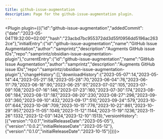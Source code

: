 ---
title: github-issue-augmentation
description: Page for the github-issue-augmentation plugin.
---


<Plugin plugin={({"id":"github-issue-augmentation","addedCommit":{"date":"2023-05-04T19:32:00+02:00","hash":"23acbd7bc955372dd3d55f0956dd5196ac2632ce"},"initialEntry":{"id":"github-issue-augmentation","name":"GitHub Issue Augmentation","author":"samprintz","description":"Augments GitHub issue IDs","repo":"samprintz/obsidian-issue-augmentation-plugin"},"currentEntry":{"id":"github-issue-augmentation","name":"GitHub Issue Augmentation","author":"samprintz","description":"Augments GitHub issue IDs","repo":"samprintz/obsidian-issue-augmentation-plugin"},"changeHistory":[],"downloadHistory":{"2023-05-07":14,"2023-05-14":44,"2023-05-21":58,"2023-05-28":70,"2023-06-04":76,"2023-06-11":79,"2023-06-18":90,"2023-06-25":97,"2023-07-02":105,"2023-07-09":108,"2023-07-16":146,"2023-07-23":160,"2023-07-30":174,"2023-08-06":184,"2023-08-13":187,"2023-08-20":230,"2023-08-27":296,"2023-09-03":360,"2023-09-10":432,"2023-09-17":510,"2023-09-24":579,"2023-10-01":644,"2023-10-08":709,"2023-10-15":776,"2023-10-22":861,"2023-10-29":957,"2023-11-05":1049,"2023-11-12":1144,"2023-11-19":1236,"2023-11-26":1332,"2023-12-03":1424,"2023-12-10":1513},"versionHistory":[{"version":"0.0.1","initialReleaseDate":"2023-05-05"},{"version":"0.0.2","initialReleaseDate":"2023-05-12"},{"version":"0.1.0","initialReleaseDate":"2023-10-15"}]})}></Plugin>